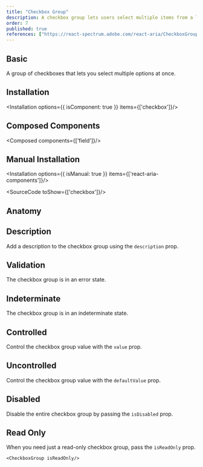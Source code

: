```yaml
---
title: "Checkbox Group"
description: A checkbox group lets users select multiple items from a list of options, offering flexible choices for enhanced user interaction and control.
order: 7
published: true
references: ["https://react-spectrum.adobe.com/react-aria/CheckboxGroup.html#props"]
---
```


## Basic
A group of checkboxes that lets you select multiple options at once.
<How toUse="forms/checkbox/checkbox-group-demo" />

## Installation
<Installation options={{ isComponent: true }} items={['checkbox']}/>

## Composed Components
<Composed components={['field']}/>

## Manual Installation
<Installation options={{ isManual: true }} items={['react-aria-components']}/>

<SourceCode toShow={['checkbox']}/>

## Anatomy
<Anatomy show='checkbox-group-anatomy'/>

## Description
Add a description to the checkbox group using the `description` prop.
<How minW72 toUse="forms/checkbox/checkbox-group-description-demo" />

## Validation
The checkbox group is in an error state.
<How toUse="forms/checkbox/checkbox-group-validation-demo" />

## Indeterminate
The checkbox group is in an indeterminate state.
<How toUse="forms/checkbox/checkbox-group-indeterminate-demo" />

## Controlled
Control the checkbox group value with the `value` prop.
<How minW72 toUse="forms/checkbox/checkbox-group-controlled-demo" />

## Uncontrolled
Control the checkbox group value with the `defaultValue` prop.
<How minW72 toUse="forms/checkbox/checkbox-group-uncontrolled-demo" />

## Disabled
Disable the entire checkbox group by passing the `isDisabled` prop.
<How minW72 toUse="forms/checkbox/checkbox-group-disabled-demo" />

## Read Only
When you need just a read-only checkbox group, pass the `isReadOnly` prop.
```
<CheckboxGroup isReadOnly/>
```
